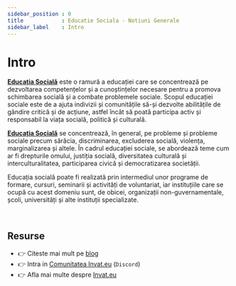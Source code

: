 ```yaml
---
sidebar_position : 0
title            : Educatie Sociala - Notiuni Generale
sidebar_label    : Intro
---
```


# Intro

**[Educația Socială](/educatie-sociala)** este o ramură a educației care se concentrează pe dezvoltarea competențelor și a cunoștințelor necesare pentru a promova schimbarea socială și a combate problemele sociale. 
Scopul educației sociale este de a ajuta indivizii și comunitățile să-și dezvolte abilitățile de gândire critică și de acțiune, 
astfel încât să poată participa activ și responsabil la viața socială, politică și culturală.

**[Educația Socială](/educatie-sociala)** se concentrează, în general, pe probleme și probleme sociale precum sărăcia, discriminarea, excluderea socială, violența, marginalizarea și altele. 
În cadrul educației sociale, se abordează teme cum ar fi drepturile omului, justiția socială, diversitatea culturală și interculturalitatea, participarea civică și democratizarea societății.

Educația socială poate fi realizată prin intermediul unor programe de formare, cursuri, seminarii și activități de voluntariat, iar instituțiile care se ocupă cu acest domeniu sunt, de obicei, 
organizații non-guvernamentale, școli, universități și alte instituții specializate.

<br />

## Resurse

- 👉 Citeste mai mult pe [blog](https://www.blog.invat.eu/)
- 👉 Intra in [Comunitatea Invat.eu](https://discord.gg/3qmQKAHKS2) (`Discord`)  
- 👉 Afla mai multe despre [Invat.eu](/) 

